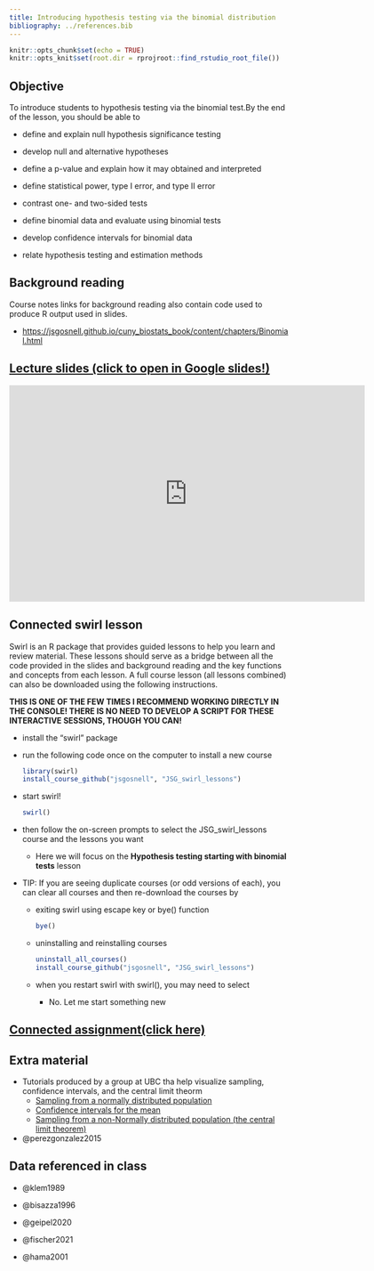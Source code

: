 ```yaml
---
title: Introducing hypothesis testing via the binomial distribution
bibliography: ../references.bib
---
```


<!-- COMMENT NOT SHOW IN ANY OUTPUT: Code chunk below sets overall defaults for .qmd file; these inlcude showing output by default and looking for files relative to .Rpoj file, not .qmd file, which makes putting filesin different folders easier  -->

```r
knitr::opts_chunk$set(echo = TRUE)
knitr::opts_knit$set(root.dir = rprojroot::find_rstudio_root_file())
```

## Objective

To introduce students to hypothesis testing via the binomial test.By the
end of the lesson, you should be able to

-   define and explain null hypothesis significance testing

-   develop null and alternative hypotheses

-   define a p-value and explain how it may obtained and interpreted

-   define statistical power, type I error, and type II error

-   contrast one- and two-sided tests

-   define binomial data and evaluate using binomial tests

-   develop confidence intervals for binomial data

-   relate hypothesis testing and estimation methods

## Background reading

Course notes links for background reading also contain code used to
produce R output used in slides.

-   <https://jsgosnell.github.io/cuny_biostats_book/content/chapters/Binomial.html>

## [Lecture slides (click to open in Google slides!)](https://docs.google.com/presentation/d/1DNGtYoNSoG1ZKyy2E0uNAqQrPcczUweNyx4L9tIt3gU/edit?usp=sharing){target="_blank"}

```{=html}
<iframe src="https://docs.google.com/presentation/d/e/2PACX-1vQNeMNCd46WhyNcozIdsJqnA__HwMJfi6QXvGIa1koS3nsE444GLmQkwVpyvteT-JSsrxlQjYmuy53x/embed?start=false&loop=false&delayms=60000" frameborder="0" width="640" height="389" allowfullscreen="true" mozallowfullscreen="true" webkitallowfullscreen="true"></iframe>
```
## Connected swirl lesson

Swirl is an R package that provides guided lessons to help you learn and
review material. These lessons should serve as a bridge between all the
code provided in the slides and background reading and the key functions
and concepts from each lesson. A full course lesson (all lessons
combined) can also be downloaded using the following instructions.

**THIS IS ONE OF THE FEW TIMES I RECOMMEND WORKING DIRECTLY IN THE
CONSOLE! THERE IS NO NEED TO DEVELOP A SCRIPT FOR THESE INTERACTIVE
SESSIONS, THOUGH YOU CAN!**

-   install the "swirl" package

-   run the following code once on the computer to install a new course

    ```r
    library(swirl)
    install_course_github("jsgosnell", "JSG_swirl_lessons")
    ```

-   start swirl!

    ```r
    swirl()
    ```

-   then follow the on-screen prompts to select the JSG_swirl_lessons
    course and the lessons you want

    -   Here we will focus on the **Hypothesis testing starting with
        binomial tests** lesson

-   TIP: If you are seeing duplicate courses (or odd versions of each),
    you can clear all courses and then re-download the courses by

    -   exiting swirl using escape key or bye() function

        ```r
        bye()
        ```

    -   uninstalling and reinstalling courses

        ```r
        uninstall_all_courses()
        install_course_github("jsgosnell", "JSG_swirl_lessons")
        ```

    -   when you restart swirl with swirl(), you may need to select

        -   No. Let me start something new

## [Connected assignment(click here)](https://jsgosnell.github.io/cuny_biostats_book/content/practice_problems/3_Introduction_to_hypothesis_testing_via_binomial_test.html){target="_blank"}

## Extra material

-   Tutorials produced by a group at UBC tha help visualize sampling,
    confidence intervals, and the central limit theorm
    -   [Sampling from a normally distributed
        population](https://www.zoology.ubc.ca/~whitlock/Kingfisher/SamplingNormal.htm){target="_blank"}
    -   [Confidence intervals for the
        mean](https://www.zoology.ubc.ca/~whitlock/Kingfisher/CIMean.htm){target="_blank"}
    -   [Sampling from a non-Normally distributed population (the
        central limit
        theorem)](https://www.zoology.ubc.ca/~whitlock/Kingfisher/CLT.htm){target="_blank"}
-   @perezgonzalez2015

## Data referenced in class

-   @klem1989

-   @bisazza1996

-   @geipel2020

-   @fischer2021

-   @hama2001
